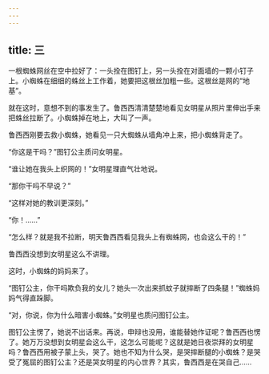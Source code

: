 ```yaml
---
---
---
```

title: 三
---




一根蜘蛛网丝在空中拉好了：一头拴在图钉上，另一头拴在对面墙的一颗小钉子上。小蜘蛛在细细的蛛丝上工作着，她要把这根丝加粗一些。这根丝是网的“地基”。

就在这时，意想不到的事发生了。鲁西西清清楚楚地看见女明星从照片里伸出手来把蛛丝拉断了。小蜘蛛掉在地上，大叫了一声。

鲁西西刚要去救小蜘蛛，她看见一只大蜘蛛从墙角冲上来，把小蜘蛛背走了。

“你这是干吗？”图钉公主质问女明星。

“谁让她在我头上织网的！”女明星理直气壮地说。

“那你干吗不早说？”

“这样对她的教训更深刻。”

“你！……”

“怎么样？就是我不拉断，明天鲁西西看见我头上有蜘蛛网，也会这么干的！”

鲁西西没想到女明星这么不讲理。

这时，小蜘蛛的妈妈来了。

“图钉公主，你干吗欺负我的女儿？她头一次出来抓蚊子就摔断了四条腿！”蜘蛛妈妈气得直跺脚。

“对，你说，你为什么暗害小蜘蛛。”女明星也质问图钉公主。

图钉公主愣了，她说不出话来。再说，申辩也没用，谁能替她作证呢？鲁西西也愣了。她万万没想到女明星会这么干，这怎么可能呢？这就是她日夜崇拜的女明星吗？鲁西西用被子蒙上头，哭了。她也不知为什么哭，是哭摔断腿的小蜘蛛？是哭受了冤屈的图钉公主？还是哭女明星的内心世界？其实，鲁西西是在哭自己……